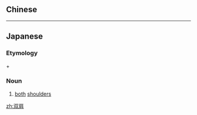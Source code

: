 {{also|雙肩}}
==Chinese==
{{zh-see|雙肩}}

----

==Japanese==
{{ja-kanjitab|そう|けん|yomi=on}}

===Etymology===
{{m|ja|双|sc=Jpan|tr=sō||set of two}} + {{m|ja|肩|sc=Jpan|tr=ken||shoulder}}

===Noun===
{{ja-noun|そうけん}}
# [[both]] [[shoulder]]s

[[zh:双肩]]